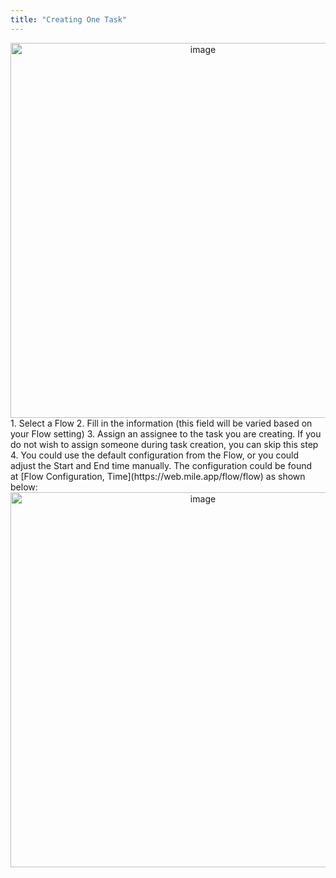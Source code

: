 ```yaml
---
title: "Creating One Task"
---
```


<div align="center">
  <img src="https://t3837933.p.clickup-attachments.com/t3837933/3e57a3cc-588c-458c-aa1d-f76cb59f8d0d/image.png" alt="image" width="600" />
</div> 
1. Select a Flow 
2. Fill in the information (this field will be varied based on your Flow setting) 
3. Assign an assignee to the task you are creating. If you do not wish to assign someone during task creation, you can skip this step 
4. You could use the default configuration from the Flow, or you could adjust the Start and End time manually. The configuration could be found at [Flow Configuration, Time](https://web.mile.app/flow/flow) as shown below:

<div align="center">
  <img src="https://t3837933.p.clickup-attachments.com/t3837933/2de32156-b0a0-47d3-9860-d6140ebc4239/image.png" alt="image" width="600" />
</div>
